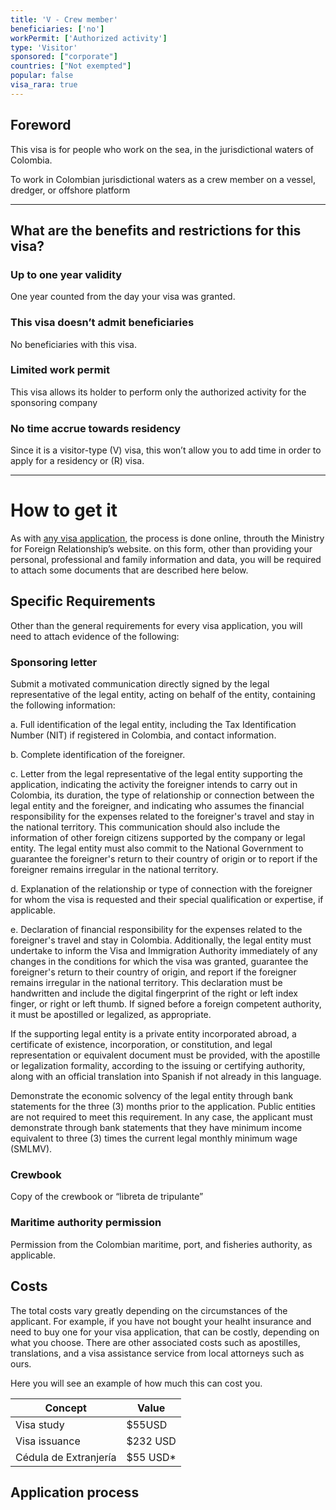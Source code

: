 ```yaml
---
title: 'V - Crew member'
beneficiaries: ['no']
workPermit: ['Authorized activity']
type: 'Visitor'
sponsored: ["corporate"]
countries: ["Not exempted"]
popular: false
visa_rara: true
---
```

## Foreword

This visa is for people who work on the sea, in the jurisdictional waters of Colombia.

To work in Colombian jurisdictional waters as a crew member on a vessel, dredger, or offshore platform

---

## What are the benefits and restrictions for this visa?

### **Up to one year validity**

One year counted from the day your visa was granted.

### **This visa doesn’t admit beneficiaries**

No beneficiaries with this visa.

### **Limited work permit**

This visa allows its holder to perform only the authorized activity for the sponsoring company

### **No time accrue towards residency**

Since it is a visitor-type (V) visa, this won’t allow you to add time in order to apply for a residency or (R) visa.

---

# **How to get it**

As with [any visa application](https://www.notion.so/General-visa-application-rules-1dc2c565143e4adb95086f993f184e36?pvs=21), the process is done online, throuth the Ministry for Foreign Relationship’s website. on this form, other than providing your personal, professional and family information and data, you will be required to attach some documents that are described here below.

## Specific Requirements

Other than the general requirements for every visa application, you will need to attach evidence of the following:

### Sponsoring letter

Submit a motivated communication directly signed by the legal representative of the legal entity, acting on behalf of the entity, containing the following information:

a. Full identification of the legal entity, including the Tax Identification Number (NIT) if registered in Colombia, and contact information.

b. Complete identification of the foreigner.

c. Letter from the legal representative of the legal entity supporting the application, indicating the activity the foreigner intends to carry out in Colombia, its duration, the type of relationship or connection between the legal entity and the foreigner, and indicating who assumes the financial responsibility for the expenses related to the foreigner's travel and stay in the national territory. This communication should also include the information of other foreign citizens supported by the company or legal entity. The legal entity must also commit to the National Government to guarantee the foreigner's return to their country of origin or to report if the foreigner remains irregular in the national territory.

d. Explanation of the relationship or type of connection with the foreigner for whom the visa is requested and their special qualification or expertise, if applicable.

e. Declaration of financial responsibility for the expenses related to the foreigner's travel and stay in Colombia. Additionally, the legal entity must undertake to inform the Visa and Immigration Authority immediately of any changes in the conditions for which the visa was granted, guarantee the foreigner's return to their country of origin, and report if the foreigner remains irregular in the national territory. This declaration must be handwritten and include the digital fingerprint of the right or left index finger, or right or left thumb. If signed before a foreign competent authority, it must be apostilled or legalized, as appropriate.

If the supporting legal entity is a private entity incorporated abroad, a certificate of existence, incorporation, or constitution, and legal representation or equivalent document must be provided, with the apostille or legalization formality, according to the issuing or certifying authority, along with an official translation into Spanish if not already in this language.

Demonstrate the economic solvency of the legal entity through bank statements for the three (3) months prior to the application. Public entities are not required to meet this requirement. In any case, the applicant must demonstrate through bank statements that they have minimum income equivalent to three (3) times the current legal monthly minimum wage (SMLMV).

### **Crewbook**

Copy of the crewbook or “libreta de tripulante”

### Maritime authority permission

Permission from the Colombian maritime, port, and fisheries authority, as applicable.

## Costs

The total costs vary greatly depending on the circumstances of the applicant. For example, if you have not bought your healht insurance and need to buy one for your visa application, that can be costly, depending on what you choose. There are other associated costs such as apostilles,  translations, and a visa assistance service from local attorneys such as ours.

Here you will see an example of how much this can cost you.

| Concept | Value |
| --- | --- |
| Visa study | $55USD |
| Visa issuance | $232 USD |
| Cédula de Extranjería | $55 USD* |

## Application process